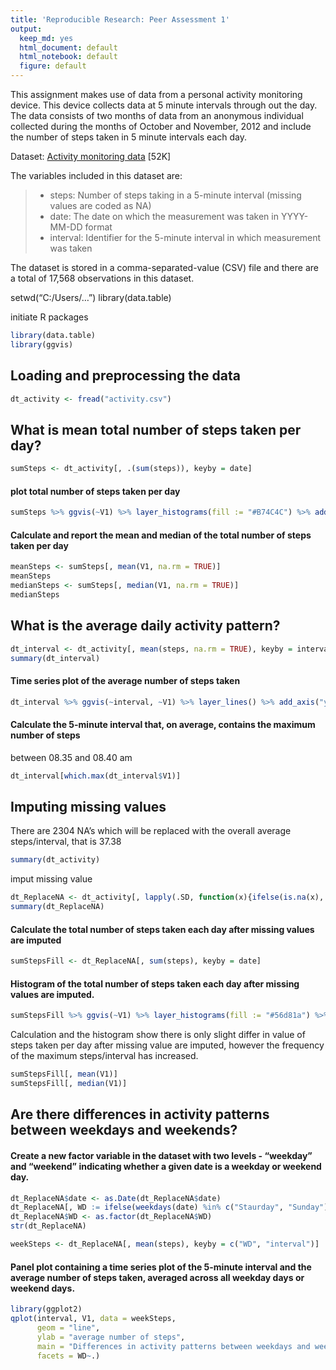 ```yaml
---
title: 'Reproducible Research: Peer Assessment 1'
output:
  keep_md: yes
  html_document: default
  html_notebook: default
  figure: default
---
```

This assignment makes use of data from a personal activity monitoring device. This device collects data at 5 minute intervals through out the day. The data consists of two months of data from an anonymous individual collected during the months of October and November, 2012 and include the number of steps taken in 5 minute intervals each day.

Dataset: [Activity monitoring data](https://d396qusza40orc.cloudfront.net/repdata%2Fdata%2Factivity.zip) [52K]

The variables included in this dataset are:

>
* steps: Number of steps taking in a 5-minute interval (missing values are coded as NA)
* date: The date on which the measurement was taken in YYYY-MM-DD format
* interval: Identifier for the 5-minute interval in which measurement was taken

The dataset is stored in a comma-separated-value (CSV) file and there are a total of 17,568 observations in this dataset.


setwd("C:/Users/...")
library(data.table)

initiate R packages
```r
library(data.table)
library(ggvis)
```

## Loading and preprocessing the data
```r
dt_activity <- fread("activity.csv")
```
## What is mean total number of steps taken per day?
```r
sumSteps <- dt_activity[, .(sum(steps)), keyby = date]
```

#### plot total number of steps taken per day
```r
sumSteps %>% ggvis(~V1) %>% layer_histograms(fill := "#B74C4C") %>% add_axis("x", title = "Total steps") %>% add_axis("y", title = "Frequency")
```
#### Calculate and report the mean and median of the total number of steps taken per day
```r
meanSteps <- sumSteps[, mean(V1, na.rm = TRUE)]
meanSteps
medianSteps <- sumSteps[, median(V1, na.rm = TRUE)]
medianSteps
```
## What is the average daily activity pattern?
```r
dt_interval <- dt_activity[, mean(steps, na.rm = TRUE), keyby = interval]
summary(dt_interval)
```

#### Time series plot of the average number of steps taken
```r
dt_interval %>% ggvis(~interval, ~V1) %>% layer_lines() %>% add_axis("y", title = "average number of steps")
```

#### Calculate the 5-minute interval that, on average, contains the maximum number of steps
between 08.35 and 08.40 am
```r
dt_interval[which.max(dt_interval$V1)]
```
## Imputing missing values
There are 2304 NA's which will be replaced with the overall average steps/interval, that is 37.38
```r
summary(dt_activity)
```
imput missing value
```r
dt_ReplaceNA <- dt_activity[, lapply(.SD, function(x){ifelse(is.na(x), 37.38, x)})]
summary(dt_ReplaceNA)
```
#### Calculate the total number of steps taken each day after missing values are imputed
```r
sumStepsFill <- dt_ReplaceNA[, sum(steps), keyby = date]
```
#### Histogram of the total number of steps taken each day after missing values are imputed. 
```r
sumStepsFill %>% ggvis(~V1) %>% layer_histograms(fill := "#56d81a") %>% add_axis("x", title = "Total steps after missing values are imputed") %>% add_axis("y", title = "Frequency")
```
Calculation and the histogram show there is only slight differ in value of steps taken per day after missing value are imputed, however the frequency of the maximum steps/interval has increased.
```r
sumStepsFill[, mean(V1)]
sumStepsFill[, median(V1)]
```
## Are there differences in activity patterns between weekdays and weekends?

#### Create a new factor variable in the dataset with two levels - "weekday" and "weekend" indicating whether a given date is a weekday or weekend day.
```r
dt_ReplaceNA$date <- as.Date(dt_ReplaceNA$date)
dt_ReplaceNA[, WD := ifelse(weekdays(date) %in% c("Staurday", "Sunday"), "weekend", "weekday")]
dt_ReplaceNA$WD <- as.factor(dt_ReplaceNA$WD)
str(dt_ReplaceNA)
```

```r
weekSteps <- dt_ReplaceNA[, mean(steps), keyby = c("WD", "interval")]
```

#### Panel plot containing a time series plot of the 5-minute interval and the average number of steps taken, averaged across all weekday days or weekend days.
```r
library(ggplot2)
qplot(interval, V1, data = weekSteps, 
      geom = "line", 
      ylab = "average number of steps",
      main = "Differences in activity patterns between weekdays and weekends",
      facets = WD~.)
```





